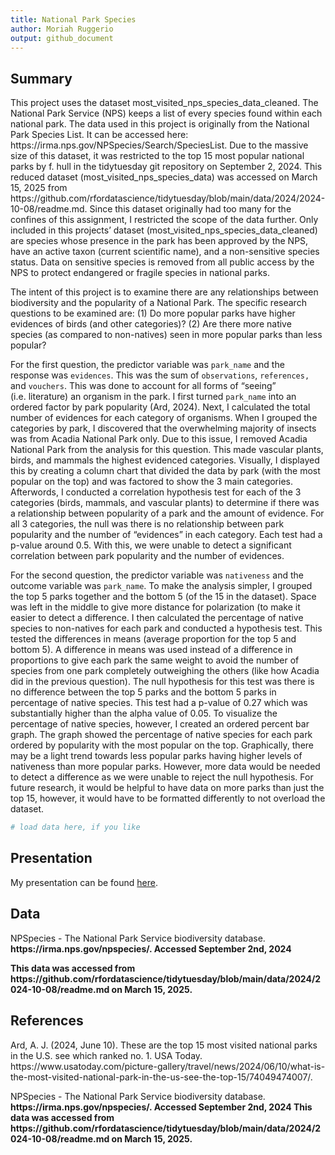 ```yaml
---
title: National Park Species
author: Moriah Ruggerio
output: github_document
---
```


## Summary
This project uses the dataset most_visited_nps_species_data_cleaned. The National Park Service (NPS) keeps a list of every species found within each national park. The data used in this project is originally from the National Park Species List. It can be accessed here: https://irma.nps.gov/NPSpecies/Search/SpeciesList. Due to the massive size of this dataset, it was restricted to the top 15 most popular national parks by f. hull in the tidytuesday git repository on September 2, 2024. This reduced dataset (most_visited_nps_species_data) was accessed on March 15, 2025 from https://github.com/rfordatascience/tidytuesday/blob/main/data/2024/2024-10-08/readme.md. Since this dataset originally had too many for the confines of this assignment, I restricted the scope of the data further. Only included in this projects’ dataset (most_visited_nps_species_data_cleaned) are species whose presence in the park has been approved by the NPS, have an active taxon (current scientific name), and a non-sensitive species status. Data on sensitive species is removed from all public access by the NPS to protect endangered or fragile species in national parks.

The intent of this project is to examine there are any relationships between biodiversity and the popularity of a National Park. The specific research questions to be examined are: (1) Do more popular parks have higher evidences of birds (and other categories)? (2) Are there more native species (as compared to non-natives) seen in more popular parks than less popular? 

For the first question, the predictor variable was `park_name` and the response was `evidences`. This was the sum of `observations`, `references,` and `vouchers`. This was done to account for all forms of “seeing” (i.e. literature) an organism in the park. I first turned `park_name` into an ordered factor by park popularity (Ard, 2024).  Next, I calculated the total number of evidences for each category of organisms. When I grouped the categories by park, I discovered that the overwhelming majority of insects was from Acadia National Park only. Due to this issue, I removed Acadia National Park from the analysis for this question. This made vascular plants, birds, and mammals the highest evidenced categories. Visually, I displayed this by creating a column chart that divided the data by park (with the most popular on the top) and was factored to show the 3 main categories. Afterwords, I conducted a correlation hypothesis test for each of the 3 categories (birds, mammals, and vascular plants) to determine if there was a relationship between popularity of a park and the amount of evidence. For all 3 categories, the null was there is no relationship between park popularity and the number of “evidences” in each category. Each test had a p-value around 0.5. With this, we were unable to detect a significant correlation between park popularity and the number of evidences. 

For the second question, the predictor variable was `nativeness` and the outcome variable was `park_name`. To make the analysis simpler, I grouped the top 5 parks together and the bottom 5 (of the 15 in the dataset). Space was left in the middle to give more distance for polarization (to make it easier to detect a difference. I then calculated the percentage of native species to non-natives for each park and conducted a hypothesis test. This tested the differences in means (average proportion for the top 5 and bottom 5). A difference in means was used instead of a difference in proportions to give each park the same weight to avoid the number of species from one park completely outweighing the others (like how Acadia did in the previous question). The null hypothesis for this test was there is no difference between the top 5 parks and the bottom 5 parks in percentage of native species. This test had a p-value of 0.27 which was substantially higher than the alpha value of 0.05. To visualize the percentage of native species, however, I created an ordered percent bar graph. The graph showed the percentage of native species for each park ordered by popularity with the most popular on the top. Graphically, there may be a light trend towards less popular parks having higher levels of nativeness than more popular parks. However, more data would be needed to detect a difference as we were unable to reject the null hypothesis. For future research, it would be helpful to have data on more parks than just the top 15, however, it would have to be formatted differently to not overload the dataset.

```r
# load data here, if you like
```

## Presentation

My presentation can be found [here](presentation/presentation.html).

## Data 

NPSpecies - The National Park Service biodiversity database. **https://irma.nps.gov/npspecies/. Accessed September 2nd, 2024 **

**This data was accessed from https://github.com/rfordatascience/tidytuesday/blob/main/data/2024/2024-10-08/readme.md on March 15, 2025.**

## References

Ard, A. J. (2024, June 10). These are the top 15 most visited national parks in the U.S. see which ranked no. 1. USA Today. https://www.usatoday.com/picture-gallery/travel/news/2024/06/10/what-is-the-most-visited-national-park-in-the-us-see-the-top-15/74049474007/.

NPSpecies - The National Park Service biodiversity database. **https://irma.nps.gov/npspecies/. Accessed September 2nd, 2024 **
**This data was accessed from https://github.com/rfordatascience/tidytuesday/blob/main/data/2024/2024-10-08/readme.md on March 15, 2025.**